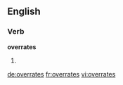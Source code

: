 ==English==

===Verb===
'''overrates'''

# {{third-person singular of|overrate}}

[[de:overrates]]
[[fr:overrates]]
[[vi:overrates]]
